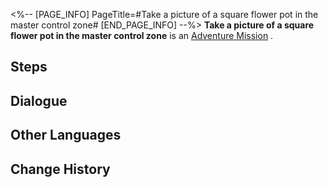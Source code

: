<%-- [PAGE_INFO]
PageTitle=#Take a picture of a square flower pot in the master control zone#
[END_PAGE_INFO] --%>
{{Stub|Dialogue, characters, and location(s)}}
{{Mission Infobox
|id            = 8000134
|title         = 
|image         = Mission Take a picture of a square flower pot in the master control zone.png
|type          = Adventure
|event_name    = 
|chapter       = 
|requirements  = [[Companion Mission]] ''[[Punklorde Mentality]]'' completed
|summary       = <!--official mission summary from Fate's Atlas-->
|characters    = <!--characters that appear in this mission-->
|startLocation = <!--location as it intially appears on the mission screen-->
|world         = <!--i.e. Penacony-->
|area          = <!--i.e. A Child's Dream-->
|prev          = 
|next          = 
|exp           = 
|credits       = 
|stellarJade   = 
|other         = 
}}
'''Take a picture of a square flower pot in the master control zone''' is an [[Adventure Mission]]<!--in [world]-->.

==Steps==


<!--
==Gameplay Notes==

--><!--
==Trial Character==

-->
==Dialogue==
{{Stub Dialogue}}
{{Dialogue Start}}
:{{tx}}
{{Dialogue End}}

==Other Languages==
{{Other Languages
|en   = Take a picture of a square flower pot in the master control zone
|zhs  = 在主控舱段拍摄「四角花盆」的照片
|zht  = 在主控艙段拍攝「四角花盆」的照片
|ja   = 主制御部分で「四角の鉢植え」の写真を撮る
|ko   = 메인 컨트롤 캐빈에서 「사각 화분」 사진 촬영
|es   = Haz una foto de una maceta cuadrada en la zona de mando principal
|fr   = Prendre un pot de fleur carré en photo dans la Zone de contrôle principale
|ru   = Сделайте снимки четырёхугольного кашпо в Главной контрольной зоне
|th   = ถ่ายภาพ "กระถางดอกไม้ทรงสี่เหลี่ยม" ที่ Master Control Zone
|vi   = Chụp ảnh "bồn hoa tứ giác" tại Khoang Điều Khiển Chính
|de   = Nimm in der Hauptkontrollzone ein Bild von einem quadratischen Blumentopf auf.
|id   = Ambil foto "pot bunga persegi" di Master Control Zone
|pt   = Tire uma foto de um vaso de flores quadrado na Zona de Controle Principal
}}

==Change History==
{{Change History|1.1}}
